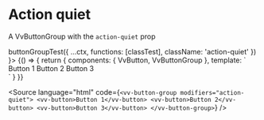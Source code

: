 

<Meta
	title="Components/ButtonGroup/Props/action-quiet"
	component={VvButtonGroup}
/>

# Action quiet

A VvButtonGroup with the `action-quiet` prop

<Canvas>
	<Story
		name="action-quiet"
		play={(ctx) =>
			buttonGroupTest({
				...ctx,
				functions: [classTest],
				className: 'action-quiet'
			})
		}>
		{() => {
			return {
				components: { VvButton, VvButtonGroup },
				template: `
					<div class="flex flex-col">
						<vv-button-group modifiers="action-quiet">
                            <vv-button>Button 1</vv-button>
                            <vv-button>Button 2</vv-button>
                            <vv-button>Button 3</vv-button>
                        </vv-button-group>
					</div>
                    `
			}
		}}
	</Story>
</Canvas>

<Source
	language="html"
	code={`<vv-button-group modifiers="action-quiet">
	<vv-button>Button 1</vv-button>
	<vv-button>Button 2</vv-button>
	<vv-button>Button 3</vv-button>
</vv-button-group>`}
/>
